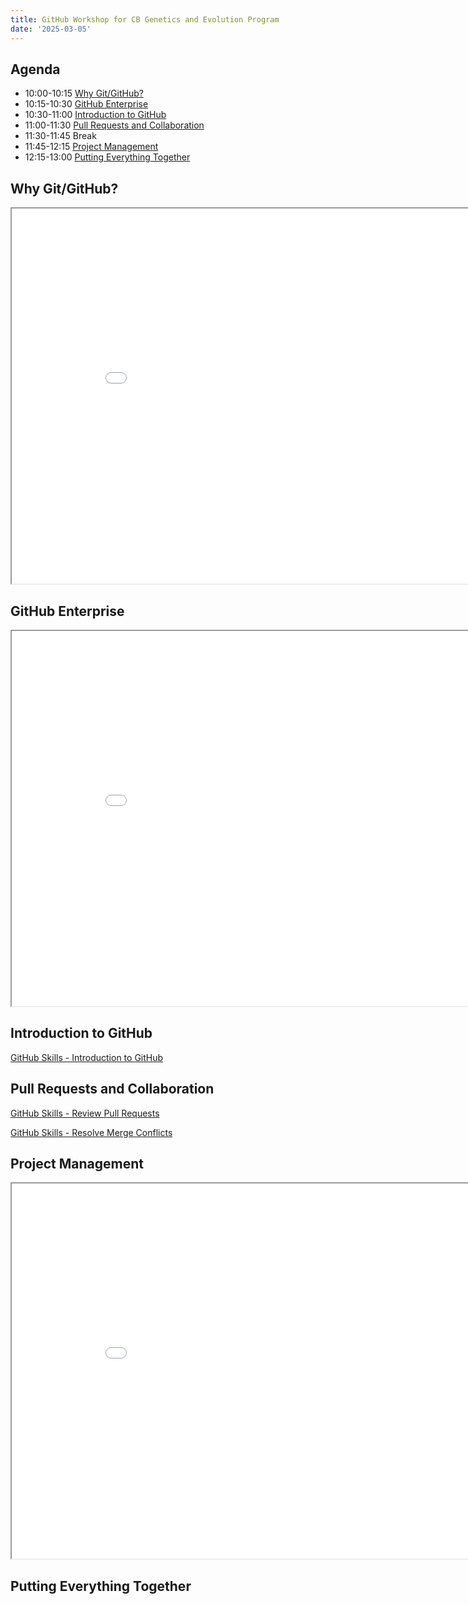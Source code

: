```yaml
---
title: GitHub Workshop for CB Genetics and Evolution Program
date: '2025-03-05'
---
```


## Agenda

-   10:00-10:15 [Why Git/GitHub?]
-   10:15-10:30 [GitHub Enterprise]
-   10:30-11:00 [Introduction to GitHub]
-   11:00-11:30 [Pull Requests and Collaboration]
-   11:30-11:45 Break
-   11:45-12:15 [Project Management]
-   12:15-13:00 [Putting Everything Together]

## Why Git/GitHub?

<iframe class="slide-deck" src="why_git.html" width="900" height="600"></iframe>

## GitHub Enterprise

<iframe class="slide-deck" src="ghec.html" width="900" height="600"></iframe>


## Introduction to GitHub

[GitHub Skills - Introduction to GitHub](https://github.com/skills/introduction-to-github)

## Pull Requests and Collaboration

[GitHub Skills - Review Pull Requests](https://github.com/skills/review-pull-requests)

[GitHub Skills - Resolve Merge Conflicts](https://github.com/skills/resolve-merge-conflicts)

## Project Management

<iframe class="slide-deck" src="project_management.html" width="900" height="600"></iframe>

## Putting Everything Together